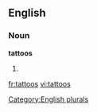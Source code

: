 
==English==

===Noun===
'''tattoos'''

# {{plural of|[[tattoo]]}}

[[Category:English plurals]]

[[fr:tattoos]]
[[vi:tattoos]]